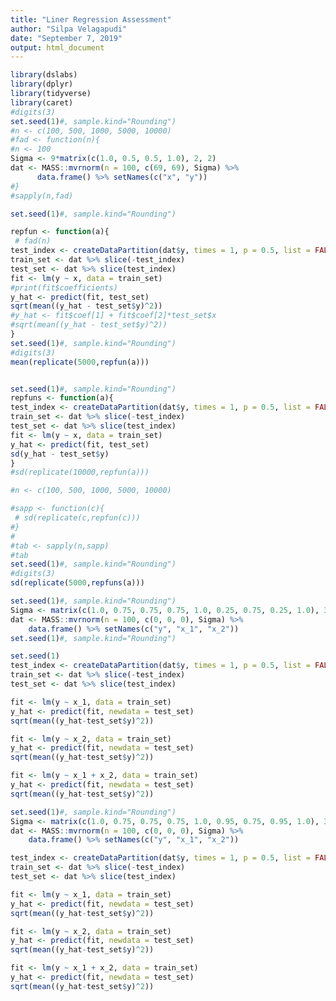 ```yaml
---
title: "Liner Regression Assessment"
author: "Silpa Velagapudi"
date: "September 7, 2019"
output: html_document
---
```

```r
library(dslabs)
library(dplyr)
library(tidyverse)
library(caret)
#digits(3)
set.seed(1)#, sample.kind="Rounding") 
#n <- c(100, 500, 1000, 5000, 10000)
#fad <- function(n){
#n <- 100
Sigma <- 9*matrix(c(1.0, 0.5, 0.5, 1.0), 2, 2)
dat <- MASS::mvrnorm(n = 100, c(69, 69), Sigma) %>%
      data.frame() %>% setNames(c("x", "y"))
#}
#sapply(n,fad)
```

```r
set.seed(1)#, sample.kind="Rounding") 

repfun <- function(a){
 # fad(n)
test_index <- createDataPartition(dat$y, times = 1, p = 0.5, list = FALSE)
train_set <- dat %>% slice(-test_index)
test_set <- dat %>% slice(test_index)
fit <- lm(y ~ x, data = train_set)
#print(fit$coefficients)
y_hat <- predict(fit, test_set)
sqrt(mean((y_hat - test_set$y)^2))
#y_hat <- fit$coef[1] + fit$coef[2]*test_set$x
#sqrt(mean((y_hat - test_set$y)^2))
}
set.seed(1)#, sample.kind="Rounding") 
#digits(3)
mean(replicate(5000,repfun(a)))



```

```r
set.seed(1)#, sample.kind="Rounding") 
repfuns <- function(a){
test_index <- createDataPartition(dat$y, times = 1, p = 0.5, list = FALSE)
train_set <- dat %>% slice(-test_index)
test_set <- dat %>% slice(test_index)
fit <- lm(y ~ x, data = train_set)
y_hat <- predict(fit, test_set)
sd(y_hat - test_set$y)
}
#sd(replicate(10000,repfun(a)))

#n <- c(100, 500, 1000, 5000, 10000)

#sapp <- function(c){
 # sd(replicate(c,repfun(c)))
#}
#
#tab <- sapply(n,sapp)
#tab
set.seed(1)#, sample.kind="Rounding") 
#digits(3)
sd(replicate(5000,repfuns(a)))
```

```r
set.seed(1)#, sample.kind="Rounding") 
Sigma <- matrix(c(1.0, 0.75, 0.75, 0.75, 1.0, 0.25, 0.75, 0.25, 1.0), 3, 3)
dat <- MASS::mvrnorm(n = 100, c(0, 0, 0), Sigma) %>%
	data.frame() %>% setNames(c("y", "x_1", "x_2"))
set.seed(1)#, sample.kind="Rounding") 

set.seed(1)
test_index <- createDataPartition(dat$y, times = 1, p = 0.5, list = FALSE)
train_set <- dat %>% slice(-test_index)
test_set <- dat %>% slice(test_index)

fit <- lm(y ~ x_1, data = train_set)
y_hat <- predict(fit, newdata = test_set)
sqrt(mean((y_hat-test_set$y)^2))

fit <- lm(y ~ x_2, data = train_set)
y_hat <- predict(fit, newdata = test_set)
sqrt(mean((y_hat-test_set$y)^2))

fit <- lm(y ~ x_1 + x_2, data = train_set)
y_hat <- predict(fit, newdata = test_set)
sqrt(mean((y_hat-test_set$y)^2))
```

```r
set.seed(1)#, sample.kind="Rounding") 
Sigma <- matrix(c(1.0, 0.75, 0.75, 0.75, 1.0, 0.95, 0.75, 0.95, 1.0), 3, 3)
dat <- MASS::mvrnorm(n = 100, c(0, 0, 0), Sigma) %>%
	data.frame() %>% setNames(c("y", "x_1", "x_2"))

test_index <- createDataPartition(dat$y, times = 1, p = 0.5, list = FALSE)
train_set <- dat %>% slice(-test_index)
test_set <- dat %>% slice(test_index)

fit <- lm(y ~ x_1, data = train_set)
y_hat <- predict(fit, newdata = test_set)
sqrt(mean((y_hat-test_set$y)^2))

fit <- lm(y ~ x_2, data = train_set)
y_hat <- predict(fit, newdata = test_set)
sqrt(mean((y_hat-test_set$y)^2))

fit <- lm(y ~ x_1 + x_2, data = train_set)
y_hat <- predict(fit, newdata = test_set)
sqrt(mean((y_hat-test_set$y)^2))
```

